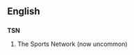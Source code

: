 ==English==

==={{initialism}}===
'''TSN'''

# The Sports Network (now uncommon)
{{count page|[[Wiktionary:Page count]]}}